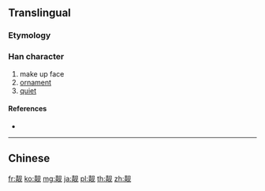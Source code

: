 {{character info/new}}
{{also|靚}}
==Translingual==

===Etymology===
{{Han simp|靚|f=見|t=见}}

===Han character===
{{Han char|rn=174|rad=靑|as=04|sn=12|four=|canj=QBBHU|ids=⿰青见}}

# make up face
# [[ornament]]
# [[quiet]]

====References====
* {{Han ref|kx=1381.261|hdz=64046.050|uh=9753|ud=38739}}

----

==Chinese==
{{zh-see|靚}}

[[fr:靓]]
[[ko:靓]]
[[mg:靓]]
[[ja:靓]]
[[pl:靓]]
[[th:靓]]
[[zh:靓]]